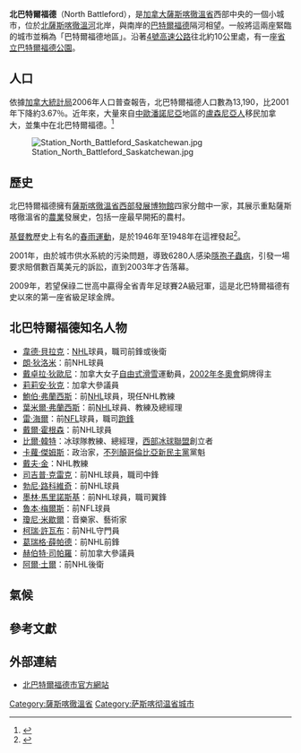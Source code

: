 <!-- Infobox begins -->
{{Infobox settlement
|official_name          = 北巴特爾福德 <br>North Battleford
|other_name             =
|native_name            =  <!-- for cities whose native name is not in English -->
|nickname               =
|settlement_type        = <!--For Town or Village (Leave blank for the default City)-->
|motto                  =
|image_skyline          = 101st Street North Battleford Saskatchewan.jpg
|imagesize              =
|image_caption          = 商業區<br />101街
|image_flag             = <!-- Flag of North Battleford.jpg -->
|flag_size              =
|image_seal             =
|seal_size              =
|image_shield           =
|shield_size            =
|city_logo              =
|citylogo_size          =
|image_map              = North Battleford, Saskatchewan Location.png
|mapsize                =
|map_caption            = 北巴特爾福德位置
|image_map1             =
|mapsize1               =
|map_caption1           =
|image_dot_map          =
|dot_mapsize            =
|dot_map_caption        =
|dot_x =  |dot_y =
|pushpin_map            = <!-- the name of a location map as per http://en.wikipedia.org/wiki/Template:Location_map -->
|pushpin_label_position = <!-- the position of the pushpin label: left, right, top, bottom, none -->
|pushpin_map_caption    =
|pushpin_mapsize        =
|subdivision_type       = 國家
|subdivision_name       = [[加拿大|加拿大]]
|subdivision_type1      = 省
|subdivision_name1      = [[薩斯喀徹溫|薩斯喀徹溫]]
|subdivision_type2      = 人口普查區
|subdivision_name2      = 薩斯喀徹溫第16區
|subdivision_type3      =
|subdivision_name3      =
|subdivision_type4      =
|subdivision_name4      = |government_footnotes   =
|government_type        =
|leader_title           = 市長
|leader_name            = 朱利安·沙德洛斯基
|leader_title1          = [[薩克其萬省省議會|省議員]]
|leader_name1           = 倫·泰勒
|leader_title2          = [[加拿大國會下議院|國會眾議員]]
|leader_name2           = [[蓋瑞·里茲|蓋瑞·里茲]]
|leader_title3          =
|leader_name3           =
|leader_title4          =
|leader_name4           =
|established_title      =  <!-- Settled -->
|established_date       =
|established_title2     =  <!-- Incorporated (town) -->
|established_date2      =
|established_title3     =  <!-- Incorporated (city) -->
|established_date3      =
|area_magnitude         =
|unit_pref                = <!--Enter: Imperial, if Imperial (metric) is desired-->
|area_footnotes           =
|area_total_km2           =
|area_land_km2            = 33.55
|area_water_km2           =
|area_total_sq_mi         =
|area_land_sq_mi          = 12.95
|area_water_sq_mi         =
|area_water_percent       =
|area_urban_km2           =
|area_urban_sq_mi         =
|area_metro_km2           = 855.34
|area_metro_sq_mi         = 330.25
|population_as_of               = 2006
|population_footnotes           =
|population_note                =
|population_total               = 13,190
|population_density_km2         = 393.17
|population_density_sq_mi       = 1,018.32
|population_metro               = 17,765
|population_density_metro_km2   = 20.77
|population_density_metro_sq_mi = 53.79
|population_urban               =
|population_density_urban_km2   =
|population_density_urban_sq_mi =
|population_blank1_title        =
|population_blank1              =
|population_density_blank1_km2 =   |population_density_blank1_sq_mi =
|timezone              = [[North_American_Central_Time_Zone|CST]]
|utc_offset             = −6
|timezone_DST           =
|utc_offset_DST         =
|latd=52|latm=46 |lats= |latNS=N
|longd=108 |longm=17 |longs= |longEW=W
|elevation_footnotes    =  <!--for references: use <ref> tags-->
|elevation_m            =
|elevation_ft           =
|postal_code_type       =
|postal_code            =
|area_code              =
|blank_name             =
|blank_info             =
|blank1_name            =
|blank1_info            =
|website                =  [http://www.city.north-battleford.sk.ca/ City of North Battleford]
|footnotes              =
}} <!-- Infobox ends -->
'''北巴特爾福德'''（North Battleford），是[[加拿大|加拿大]][[薩斯喀徹溫省|薩斯喀徹溫省]]西部中央的一個小城市，位於[[北薩斯喀徹溫河|北薩斯喀徹溫河]]北岸，與南岸的[[巴特爾福德|巴特爾福德]]隔河相望。一般將這兩座緊臨的城市並稱為「巴特爾福德地區」。沿著[[薩克其萬4號高速公路|4號高速公路]]往北約10公里處，有一座[[省立巴特爾福德公園|省立巴特爾福德公園]]。

==人口==
依據[[加拿大統計局|加拿大統計局]]2006年人口普查報告，北巴特爾福德人口數為13,190，比2001年下降約3.67％。近年來，大量來自[[中歐|中歐]][[潘諾尼亞|潘諾尼亞]]地區的[[盧森尼亞人|盧森尼亞人]]移民加拿大，並集中在北巴特爾福德。<ref>{{Cite web |url=http://www.blic.rs/reportaza.php?id=81230 |title=Sa bačke crnice na led i sneg Kanade |access-date=2010-05-02 |archive-url=https://web.archive.org/web/20090306230621/http://www.blic.rs/reportaza.php?id=81230 |archive-date=2009-03-06 |dead-url=yes }}</ref>

[[Image:Station_North_Battleford_Saskatchewan.jpg|thumb]]

==歷史 ==
北巴特爾福德擁有[[薩斯喀徹溫省西部發展博物館|薩斯喀徹溫省西部發展博物館]]四家分館中一家，其展示重點薩斯喀徹溫省的[[農業|農業]]發展史，包括一座最早開拓的農村。

[[基督教|基督教]]歷史上有名的[[春雨運動|春雨運動]]，是於1946年至1948年在這裡發起<ref>{{Cite web |url=http://www.christianity-guide.com/christianity/latter_rain_movement.htm |title=Christianity_guide.com |accessdate=2010-05-02 |archive-date=2008-10-07 |archive-url=https://web.archive.org/web/20081007023207/http://www.christianity-guide.com/christianity/latter_rain_movement.htm |dead-url=no }}</ref>。

2001年，由於城市供水系統的污染問題，導致6280人感染[[隱孢子蟲病|隱孢子蟲病]]，引發一場要求賠償數百萬美元的訴訟，直到2003年才告落幕。

2009年，若望保祿二世高中贏得全省青年足球賽2A級冠軍，這是北巴特爾福德有史以來的第一座省級足球金牌。

==北巴特爾福德知名人物==
*[[韋德·貝拉克|韋德·貝拉克]]：[[NHL|NHL]]球員，職司前鋒或後衛
*[[朗·狄洛米|朗·狄洛米]]：前NHL球員
*[[戴卓拉·狄歐尼|戴卓拉·狄歐尼]]：加拿大女子[[自由式滑雪|自由式滑雪]]運動員，[[2002年冬奧會|2002年冬奧會]]銅牌得主
*[[莉莉安·狄克|莉莉安·狄克]]：加拿大參議員
*[[鮑伯·弗蘭西斯|鮑伯·弗蘭西斯]]：前[[NHL|NHL]]球員，現任NHL教練
*[[葉米爾·弗蘭西斯|葉米爾·弗蘭西斯]]：前[[NHL|NHL]]球員、教練及總經理
*[[雷·海爾|雷·海爾]]：前[[NFL|NFL]]球員，職司[[跑鋒|跑鋒]]
*[[戴爾·霍根森|戴爾·霍根森]]：前NHL球員
*[[比爾·韓特|比爾·韓特]]：冰球隊教練、總經理，[[西部冰球聯盟|西部冰球聯盟]]創立者
*[[卡蘿·傑姆斯|卡蘿·傑姆斯]]：政治家，[[不列顛哥倫比亞新民主黨|不列顛哥倫比亞新民主黨]]黨魁
*[[戴夫·金|戴夫·金]]：NHL教練
*[[司吉普·克雷克|司吉普·克雷克]]：前NHL球員，職司中鋒
*[[勃尼·路科維奇|勃尼·路科維奇]]：前NHL球員
*[[墨林·馬里諾斯基|墨林·馬里諾斯基]]：前NHL球員，職司翼鋒
*[[魯本·梅爾斯|魯本·梅爾斯]]：前NFL球員
*[[瓊尼·米歇爾|瓊尼·米歇爾]]：音樂家、藝術家
*[[柯瑞·許瓦布|柯瑞·許瓦布]]：前NHL守門員
*[[葛瑞格·薛帕德|葛瑞格·薛帕德]]：前NHL前鋒
*[[赫伯特·司帕羅|赫伯特·司帕羅]]：前加拿大參議員
*[[阿爾·土爾|阿爾·土爾]]：前NHL後衛

==氣候==
{{Infobox Weather <!-- Important: remove all unused fields-->
|collapsed=<!--Any entry in this line will make the template initially collapsed. Leave blank or remove line for uncollapsed.-->
|metric_first=yes <!--Any entry in this line will display metric first. Leave blank or remove line for imperial.-->
|single_line=yes <!--Any entry in this line will display metric and imperial units on same line. Leave blank or remove line for separate lines-->
|location = North Battleford
|Jan_REC_Hi_°C =9.1
|Feb_REC_Hi_°C =10.4
|Mar_REC_Hi_°C =16.7
|Apr_REC_Hi_°C =32.2
|May_REC_Hi_°C =34.9
|Jun_REC_Hi_°C =37.8
|Jul_REC_Hi_°C =36.7
|Aug_REC_Hi_°C =37.9
|Sep_REC_Hi_°C =35.6
|Oct_REC_Hi_°C =30
|Nov_REC_Hi_°C =19.5
|Dec_REC_Hi_°C =9.8
|Jan_Hi_°C =-11.8
|Feb_Hi_°C =-7.9
|Mar_Hi_°C =-1.1
|Apr_Hi_°C =10.3
|May_Hi_°C =18.2
|Jun_Hi_°C =22
|Jul_Hi_°C =24
|Aug_Hi_°C =23.5
|Sep_Hi_°C =17.3
|Oct_Hi_°C =10.3
|Nov_Hi_°C =-2.1
|Dec_Hi_°C =-9.6
|Year_Hi_°C=7.8
|Jan_Lo_°C =-22.2
|Feb_Lo_°C =-18.4
|Mar_Lo_°C =-11.3
|Apr_Lo_°C =-2
|May_Lo_°C =4.6
|Jun_Lo_°C =9.3
|Jul_Lo_°C =11.2
|Aug_Lo_°C =10
|Sep_Lo_°C =4.4
|Oct_Lo_°C =-1.9
|Nov_Lo_°C =-11.2
|Dec_Lo_°C =-19.5
|Year_Lo_°C =-3.9
|Jan_REC_Lo_°C =-46.1
|Feb_REC_Lo_°C =-44.1
|Mar_REC_Lo_°C =-37.2
|Apr_REC_Lo_°C =-27.8
|May_REC_Lo_°C =-13.2
|Jun_REC_Lo_°C =-1.7
|Jul_REC_Lo_°C =2.2
|Aug_REC_Lo_°C =-1.8
|Sep_REC_Lo_°C =-8.9
|Oct_REC_Lo_°C =-27.2
|Nov_REC_Lo_°C =-35.8
|Dec_REC_Lo_°C =-44.2
|Jan_Precip_mm =17.1
|Feb_Precip_mm =10.4
|Mar_Precip_mm =15.2
|Apr_Precip_mm =25.8
|May_Precip_mm =38.6
|Jun_Precip_mm =61.3
|Jul_Precip_mm =71.3
|Aug_Precip_mm =53.9
|Sep_Precip_mm =31.7
|Oct_Precip_mm =13.9
|Nov_Precip_mm =17.4
|Dec_Precip_mm =16.9
|Year_Precip_mm =373.2
|source = [[Environment_Canada|Environment Canada]]<ref name= "climate"> [[Environment_Canada|Environment Canada]]—[http://www.climate.weatheroffice.ec.gc.ca/climate_normals/results_e.html?Province=ALL&StationName=North%20Battleford&SearchType=BeginsWith&LocateBy=Province&Proximity=25&ProximityFrom=City&StationNumber=&IDType=MSC&CityName=&ParkName=&LatitudeDegrees=&LatitudeMinutes=&LongitudeDegrees=&LongitudeMinutes=&NormalsClass=A&SelNormals=&StnId=3244&&autofwd=1 Canadian Climate Normals 1971–2000], accessed 09 July 2009</ref>
|accessdate = 2009-07-09
}}<!--Infobox ends-->

==參考文獻==
<div class="references-small">
<references></references>
</div>

==外部連結==
* [https://web.archive.org/web/20110515053911/http://www.city.north-battleford.sk.ca/ 北巴特爾福德市官方網站]

[[Category:薩斯喀徹溫省|Category:薩斯喀徹溫省]]
[[Category:萨斯喀彻温省城市|Category:萨斯喀彻温省城市]]